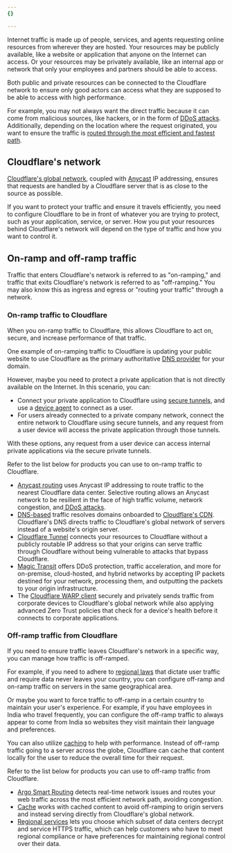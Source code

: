 ```yaml
---
{}

---
```


Internet traffic is made up of people, services, and agents requesting online resources from wherever they are hosted. Your resources may be publicly available, like a website or application that anyone on the Internet can access. Or your resources may be privately available, like an internal app or network that only your employees and partners should be able to access.

Both public and private resources can be connected to the Cloudflare network to ensure only good actors can access what they are supposed to be able to access with high performance.  

For example, you may not always want the direct traffic because it can come from malicious sources, like hackers, or in the form of [DDoS attacks](https://www.cloudflare.com/learning/ddos/ddos-attack-tools/how-to-ddos/). Additionally, depending on the location where the request originated, you want to ensure the traffic is [routed through the most efficient and fastest path](/argo-smart-routing/).

## Cloudflare's network

[Cloudflare's global network](https://www.cloudflare.com/network/), coupled with [Anycast](https://www.cloudflare.com/learning/dns/what-is-anycast-dns/) IP addressing, ensures that requests are handled by a Cloudflare server that is as close to the source as possible.

If you want to protect your traffic and ensure it travels efficiently, you need to configure Cloudflare to be in front of whatever you are trying to protect, such as your application, service, or server. How you put your resources behind Cloudflare's network will depend on the type of traffic and how you want to control it.

## On-ramp and off-ramp traffic

Traffic that enters Cloudflare's network is referred to as "on-ramping," and traffic that exits Cloudflare's network is referred to as "off-ramping." You may also know this as ingress and egress or "routing your traffic" through a network.

### On-ramp traffic to Cloudflare

When you on-ramp traffic to Cloudflare, this allows Cloudflare to act on, secure, and increase performance of that traffic.

One example of on-ramping traffic to Cloudflare is updating your public website to use Cloudflare as the primary authoritative [DNS provider](/fundamentals/concepts/how-cloudflare-works/#cloudflare-as-a-dns-provider) for your domain.

However, maybe you need to protect a private application that is not directly available on the Internet. In this scenario, you can:

* Connect your private application to Cloudflare using [secure tunnels](/cloudflare-one/connections/connect-networks/), and use a [device agent](/cloudflare-one/connections/connect-devices/warp/) to connect as a user.
* For users already connected to a private company network, connect the entire network to Cloudflare using secure tunnels, and any request from a user device will access the private application through those tunnels.

With these options, any request from a user device can access internal private applications via the secure private tunnels.

Refer to the list below for products you can use to on-ramp traffic to Cloudflare.

* [Anycast routing](https://www.cloudflare.com/learning/cdn/glossary/anycast-network/) uses Anycast IP addressing to route traffic to the nearest Cloudflare data center. Selective routing allows an Anycast network to be resilient in the face of high traffic volume, network congestion, and[ DDoS attacks](https://www.cloudflare.com/learning/ddos/what-is-a-ddos-attack/).
* [DNS-based](/fundamentals/concepts/how-cloudflare-works/#cloudflare-as-a-dns-provider) traffic resolves domains onboarded to [Cloudflare's CDN](/fundamentals/concepts/how-cloudflare-works/). Cloudflare's DNS directs traffic to Cloudflare's global network of servers instead of a website's origin server.
* [Cloudflare Tunnel](/cloudflare-one/connections/connect-networks/) connects your resources to Cloudflare without a publicly routable IP address so that your origins can serve traffic through Cloudflare without being vulnerable to attacks that bypass Cloudflare.
* [Magic Transit](/magic-transit/about/) offers DDoS protection, traffic acceleration, and more for on-premise, cloud-hosted, and hybrid networks by accepting IP packets destined for your network, processing them, and outputting the packets to your origin infrastructure.
* The [Cloudflare WARP client](/cloudflare-one/connections/connect-devices/warp/) securely and privately sends traffic from corporate devices to Cloudflare's global network while also applying advanced Zero Trust policies that check for a device's health before it connects to corporate applications.

### Off-ramp traffic from Cloudflare

If you need to ensure traffic leaves Cloudflare's network in a specific way, you can manage how traffic is off-ramped.

For example, if you need to adhere to [regional laws](/data-localization/regional-services/) that dictate user traffic and require data never leaves your country, you can configure off-ramp and on-ramp traffic on servers in the same geographical area.

Or maybe you want to force traffic to off-ramp in a certain country to maintain your user's experience. For example, if you have employees in India who travel frequently, you can configure the off-ramp traffic to always appear to come from India so websites they visit maintain their language and preferences.

You can also utilize [caching](/cache/) to help with performance. Instead of off-ramp traffic going to a server across the globe, Cloudflare can cache that content locally for the user to reduce the overall time for their request.

Refer to the list below for products you can use to off-ramp traffic from Cloudflare.

* [Argo Smart Routing](/argo-smart-routing/) detects real-time network issues and routes your web traffic across the most efficient network path, avoiding congestion.
* [Cache](/cache/) works with cached content to avoid off-ramping to origin servers and instead serving directly from Cloudflare's global network.
* [Regional services](/data-localization/regional-services/) lets you choose which subset of data centers decrypt and service HTTPS traffic, which can help customers who have to meet regional compliance or have preferences for maintaining regional control over their data.